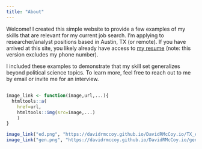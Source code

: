 ```yaml
---
title: "About"
---
```


Welcome! I created this simple website to provide a few examples of my skills that are relevant for my current job search. I'm applying to researcher/analyst positions based in Austin, TX (or remote). If you have arrived at this site, you likely already have access to [my resume](https://github.com/DavidRMcCoy/DavidRMcCoy.io/raw/main/docs/McCoy_Resume_June_2022.pdf) (note: this version excludes my phone number). 

I included these examples to demonstrate that my skill set generalizes beyond political science topics. To learn more, feel free to reach out to me by email or invite me for an interview.

## 
```r
image_link <- function(image,url,...){
  htmltools::a(
    href=url,
    htmltools::img(src=image,...)
    )
}

image_link("ed.png", "https://davidrmccoy.github.io/DavidRMcCoy.io/TX_ed.html", width="300px")
image_link("gen.png", "https://davidrmccoy.github.io/DavidRMcCoy.io/gender_rep.html", width="200px")

```


